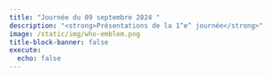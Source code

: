 ```yaml
---
title: "Journée du 09 septembre 2024 "
description: "<strong>Présentations de la 1^e^ journée</strong>"
image: /static/img/who-emblem.png
title-block-banner: false
execute: 
  echo: false
---
```














